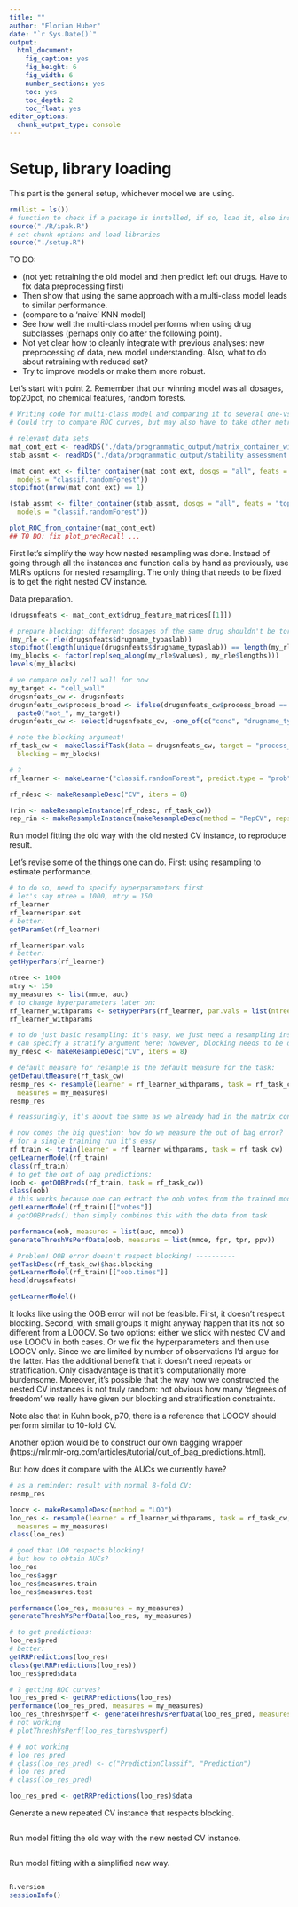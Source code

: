 ```yaml
---
title: ""
author: "Florian Huber"
date: "`r Sys.Date()`"
output:
  html_document:
    fig_caption: yes
    fig_height: 6
    fig_width: 6
    number_sections: yes
    toc: yes
    toc_depth: 2
    toc_float: yes
editor_options: 
  chunk_output_type: console
---
```


# Setup, library loading

This part is the general setup, whichever model we are using.

```r
rm(list = ls())
# function to check if a package is installed, if so, load it, else install and then load it
source("./R/ipak.R")
# set chunk options and load libraries
source("./setup.R")
```

TO DO:

* (not yet: retraining the old model and then predict left out drugs. Have to fix data 
preprocessing first)
* Then show that using the same approach with a multi-class model leads to similar performance. 
* (compare to a 'naive' KNN model)
* See how well the multi-class model performs when using drug subclasses (perhaps only do after the 
following point). 
* Not yet clear how to cleanly integrate with previous analyses: new preprocessing of data, new 
model understanding. Also, what to do about retraining with reduced set? 
* Try to improve models or make them more robust. 

Let's start with point 2. Remember that our winning model was all dosages, top20pct, no chemical 
features, random forests. 

```r
# Writing code for multi-class model and comparing it to several one-vs-rest models. 
# Could try to compare ROC curves, but may also have to take other metrics. 

# relevant data sets
mat_cont_ext <- readRDS("./data/programmatic_output/matrix_container_withextractions.rds")
stab_assmt <- readRDS("./data/programmatic_output/stability_assessment.rds")

(mat_cont_ext <- filter_container(mat_cont_ext, dosgs = "all", feats = "top20pct", chemfeats = FALSE, 
  models = "classif.randomForest"))
stopifnot(nrow(mat_cont_ext) == 1)

(stab_assmt <- filter_container(stab_assmt, dosgs = "all", feats = "top20pct", chemfeats = FALSE, 
  models = "classif.randomForest"))

plot_ROC_from_container(mat_cont_ext)
## TO DO: fix plot_precRecall ...
```

First let's simplify the way how nested resampling was done. Instead of going through all the 
instances and function calls by hand as previously, use MLR's options for nested resampling. The 
only thing that needs to be fixed is to get the right nested CV instance. 

Data preparation.

```r
(drugsnfeats <- mat_cont_ext$drug_feature_matrices[[1]])

# prepare blocking: different dosages of the same drug shouldn't be torn apart
(my_rle <- rle(drugsnfeats$drugname_typaslab))
stopifnot(length(unique(drugsnfeats$drugname_typaslab)) == length(my_rle$values))
(my_blocks <- factor(rep(seq_along(my_rle$values), my_rle$lengths)))
levels(my_blocks)

# we compare only cell wall for now
my_target <- "cell_wall"
drugsnfeats_cw <- drugsnfeats
drugsnfeats_cw$process_broad <- ifelse(drugsnfeats_cw$process_broad == my_target, my_target, 
  paste0("not_", my_target))
drugsnfeats_cw <- select(drugsnfeats_cw, -one_of(c("conc", "drugname_typaslab")))

# note the blocking argument!
rf_task_cw <- makeClassifTask(data = drugsnfeats_cw, target = "process_broad", positive = my_target, 
  blocking = my_blocks)

# ?
rf_learner <- makeLearner("classif.randomForest", predict.type = "prob")

rf_rdesc <- makeResampleDesc("CV", iters = 8)

(rin <- makeResampleInstance(rf_rdesc, rf_task_cw))
rep_rin <- makeResampleInstance(makeResampleDesc(method = "RepCV", reps = 10, folds = 8), rf_task_cw)
```

Run model fitting the old way with the old nested CV instance, to reproduce result.

Let's revise some of the things one can do. First: using resampling to estimate performance.

```r
# to do so, need to specify hyperparameters first
# let's say ntree = 1000, mtry = 150
rf_learner
rf_learner$par.set
# better:
getParamSet(rf_learner)

rf_learner$par.vals
# better:
getHyperPars(rf_learner)

ntree <- 1000
mtry <- 150
my_measures <- list(mmce, auc)
# to change hyperparameters later on:
rf_learner_withparams <- setHyperPars(rf_learner, par.vals = list(ntree = ntree, mtry = mtry))
rf_learner_withparams

# to do just basic resampling: it's easy, we just need a resampling instance and resampling
# can specify a stratify argument here; however, blocking needs to be done when making the task
my_rdesc <- makeResampleDesc("CV", iters = 8) 

# default measure for resample is the default measure for the task:
getDefaultMeasure(rf_task_cw)
resmp_res <- resample(learner = rf_learner_withparams, task = rf_task_cw, resampling = my_rdesc, 
  measures = my_measures)
resmp_res

# reassuringly, it's about the same as we already had in the matrix container

# now comes the big question: how do we measure the out of bag error? 
# for a single training run it's easy
rf_train <- train(learner = rf_learner_withparams, task = rf_task_cw)
getLearnerModel(rf_train)
class(rf_train)
# to get the out of bag predictions:
(oob <- getOOBPreds(rf_train, task = rf_task_cw))
class(oob)
# this works because one can extract the oob votes from the trained model:
getLearnerModel(rf_train)[["votes"]]
# getOOBPreds() then simply combines this with the data from task

performance(oob, measures = list(auc, mmce))
generateThreshVsPerfData(oob, measures = list(mmce, fpr, tpr, ppv))

# Problem! OOB error doesn't respect blocking! ----------
getTaskDesc(rf_task_cw)$has.blocking
getLearnerModel(rf_train)[["oob.times"]]
head(drugsnfeats)

getLearnerModel()
```

It looks like using the OOB error will not be feasible. First, it doesn't respect blocking. Second, 
with small groups it might anyway happen that it's not so different from a LOOCV. So two options: 
either we stick with nested CV and use LOOCV in both cases. Or we fix the hyperparameters and then 
use LOOCV only. Since we are limited by number of observations I'd argue for the latter. Has the 
additional benefit that it doesn't need repeats or stratification. Only disadvantage is that it's 
computationally more burdensome. Moreover, it's possible that the way how we constructed the nested 
CV instances is not truly random: not obvious how many 'degrees of freedom' we really have given 
our blocking and stratification constraints. 

Note also that in Kuhn book, p70, there is a reference that LOOCV should perform similar to 10-fold 
CV. 

Another option would be to construct our own bagging wrapper 
(https://mlr.mlr-org.com/articles/tutorial/out_of_bag_predictions.html).

But how does it compare with the AUCs we currently have?

```r
# as a reminder: result with normal 8-fold CV:
resmp_res

loocv <- makeResampleDesc(method = "LOO")
loo_res <- resample(learner = rf_learner_withparams, task = rf_task_cw, resampling = loocv, 
  measures = my_measures)
class(loo_res)

# good that LOO respects blocking!
# but how to obtain AUCs?
loo_res
loo_res$aggr
loo_res$measures.train
loo_res$measures.test

performance(loo_res, measures = my_measures)
generateThreshVsPerfData(loo_res, my_measures)

# to get predictions:
loo_res$pred
# better:
getRRPredictions(loo_res)
class(getRRPredictions(loo_res))
loo_res$pred$data

# ? getting ROC curves? 
loo_res_pred <- getRRPredictions(loo_res)
performance(loo_res_pred, measures = my_measures)
loo_res_threshvsperf <- generateThreshVsPerfData(loo_res_pred, measures = list(mmce, fpr, tpr, ppv))
# not working
# plotThreshVsPerf(loo_res_threshvsperf)

# # not working
# loo_res_pred
# class(loo_res_pred) <- c("PredictionClassif", "Prediction")
# loo_res_pred
# class(loo_res_pred)

loo_res_pred <- getRRPredictions(loo_res)$data
```


Generate a new repeated CV instance that respects blocking. 

```r

```

Run model fitting the old way with the new nested CV instance. 

```r

```

Run model fitting with a simplified new way. 

```r

```



```r
R.version
sessionInfo()
```


